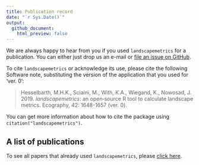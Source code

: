 ```yaml
---
title: Publication record
date: "`r Sys.Date()`"
output:
  github_document:
    html_preview: false
---
```


We are always happy to hear from you if you used `landscapemetrics` for a publication. You can either just drop us an e-mail or [file an issue on GitHub](https://github.com/r-spatialecology/landscapemetrics/issues/new/).

To cite `landscapemetrics` or acknowledge its use, please cite the following Software note, substituting the version of the application that you used for ‘ver. 0’: 

<p>

> Hesselbarth, M.H.K., Sciaini, M., With, K.A., Wiegand, K., Nowosad, J. 2019.
*landscapemetrics*: an open‐source R tool to calculate landscape metrics. Ecography, 42: 1648-1657 (ver. 0).

</p>

You can get more information about how to cite the package using `citation("landscapemetrics")`.

## A list of publications

To see all papers that already used `landscapemetrics`, please [click here](https://scholar.google.com/scholar?start=0&hl=en&scisbd=2&as_sdt=80000005&cites=2286255906926357874&scipsc=).
